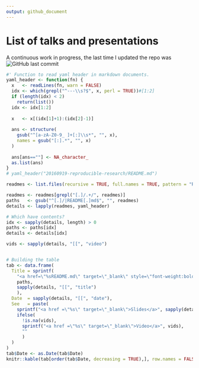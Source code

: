 ```yaml
---
output: github_document
---
```


# List of talks and presentations

A continuous work in progress, the last time I updated the repo was ![GitHub last commit](https://img.shields.io/github/last-commit/gvegayon/talks)

```r
#' Function to read yaml header in markdown documents.
yaml_header <- function(fn) {
  x   <- readLines(fn, warn = FALSE)
  idx <- which(grepl("^---\\s?$", x, perl = TRUE))#[1:2]
  if (length(idx) < 2)
    return(list())
  idx <- idx[1:2]
  
  x   <- x[(idx[1]+1):(idx[2]-1)]
  
  ans <- structure(
    gsub("^[a-zA-Z0-9_ ]+[:]\\s*", "", x),
    names = gsub("[:].*", "", x)
  )
  
  ans[ans==""] <- NA_character_
  as.list(ans)
}
# yaml_header("20160919-reproducible-research/README.md")

```


```r
readmes <- list.files(recursive = TRUE, full.names = TRUE, pattern = "README[.]md")

readmes <- readmes[grepl("[.]/.+/", readmes)]
paths   <- gsub("^[.]/|README[.]md$", "", readmes)
details <- lapply(readmes, yaml_header)

# Which have contents?
idx <- sapply(details, length) > 0
paths <- paths[idx]
details <- details[idx]

vids <- sapply(details, "[[", "video")


# Building the table
tab <- data.frame(
  Title = sprintf(
    "<a href=\"%sREADME.md\" target=\"_blank\" style=\"font-weight:bold;\">%s</a>",
    paths,
    sapply(details, "[[", "title")
    ),
  Date  = sapply(details, "[[", "date"),
  See   = paste(
    sprintf("<a href =\"%s\" target=\"_blank\">Slides</a>", sapply(details, "[[", "slides")),
    ifelse(
      !is.na(vids),
      sprintf("<a href =\"%s\" target=\"_blank\">Video</a>", vids),
      ""
      )
  )
)
tab$Date <- as.Date(tab$Date)
knitr::kable(tab[order(tab$Date, decreasing = TRUE),], row.names = FALSE)
```

